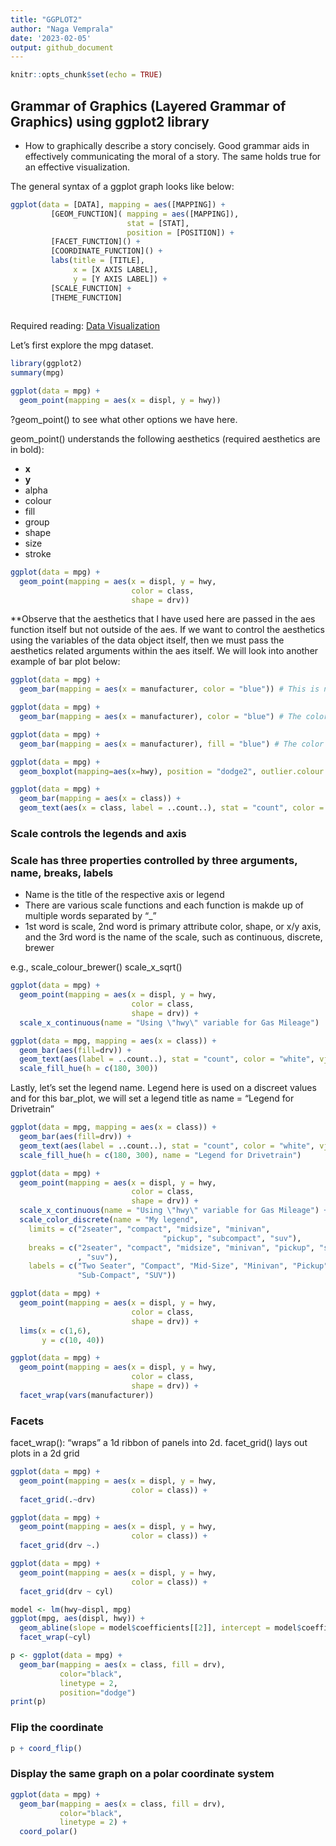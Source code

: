 ```yaml
---
title: "GGPLOT2"
author: "Naga Vemprala"
date: '2023-02-05'
output: github_document
---
```


```r
knitr::opts_chunk$set(echo = TRUE)
```

## Grammar of Graphics (Layered Grammar of Graphics) using ggplot2 library 

- How to graphically describe a story concisely. Good grammar aids in effectively communicating the moral of a story. The same holds true for an effective visualization.   

The general syntax of a ggplot graph looks like below: 

``` r
ggplot(data = [DATA], mapping = aes([MAPPING]) +  
         [GEOM_FUNCTION]( mapping = aes([MAPPING]), 
                          stat = [STAT], 
                          position = [POSITION]) +  
         [FACET_FUNCTION]() +  
         [COORDINATE_FUNCTION]() +  
         labs(title = [TITLE],  
              x = [X AXIS LABEL],  
              y = [Y AXIS LABEL]) + 
         [SCALE_FUNCTION] + 
         [THEME_FUNCTION]
              
```

Required reading: [Data Visualization](https://r4ds.had.co.nz/data-visualisation.html)

Let's first explore the mpg dataset. 

```r
library(ggplot2)
summary(mpg)
```

```r
ggplot(data = mpg) +
  geom_point(mapping = aes(x = displ, y = hwy))
```

?geom_point() to see what other options we have here. 

geom_point() understands the following aesthetics (required aesthetics are in bold):

- **x**
- **y**
- alpha 
- colour 
- fill
- group
- shape
- size
- stroke

```r
ggplot(data = mpg) +
  geom_point(mapping = aes(x = displ, y = hwy, 
                           color = class, 
                           shape = drv))
```

**Observe that the aesthetics that I have used here are passed in the aes function itself but not outside of the aes. If we want to control the aesthetics using the variables of the data object itself, then we must pass the aesthetics related arguments within the aes itself. We will look into another example of bar plot below: 

```r
ggplot(data = mpg) + 
  geom_bar(mapping = aes(x = manufacturer, color = "blue")) # This is not the expected behavior 
```

```r
ggplot(data = mpg) + 
  geom_bar(mapping = aes(x = manufacturer), color = "blue") # The color is for the outline and fill is to fill inside 
```

```r
ggplot(data = mpg) + 
  geom_bar(mapping = aes(x = manufacturer), fill = "blue") # The color is for the outline and fill is to fill inside 
```

```r
ggplot(data = mpg) + 
  geom_boxplot(mapping=aes(x=hwy), position = "dodge2", outlier.colour = "red") # The default statistics of geom_boxplot is statistics. It is embedded in the stat parameter

```

```r
ggplot(data = mpg) +
  geom_bar(mapping = aes(x = class)) + 
  geom_text(aes(x = class, label = ..count..), stat = "count", color = "white", vjust = 1) 
```
### Scale controls the legends and axis 
### Scale has three properties controlled by three arguments, name, breaks, labels
- Name is the title of the respective axis or legend 
- There are various scale functions and each function is makde up of multiple words separated by "_" 
- 1st word is scale, 2nd word is primary attribute color, shape, or x/y axis, and the 3rd word is the name of the scale, such as continuous, discrete, brewer 

e.g., 
scale_colour_brewer()
scale_x_sqrt()


```r
ggplot(data = mpg) +
  geom_point(mapping = aes(x = displ, y = hwy, 
                           color = class, 
                           shape = drv)) + 
  scale_x_continuous(name = "Using \"hwy\" variable for Gas Mileage") 
```

```r
ggplot(data = mpg, mapping = aes(x = class)) +
  geom_bar(aes(fill=drv)) + 
  geom_text(aes(label = ..count..), stat = "count", color = "white", vjust = 1) +
  scale_fill_hue(h = c(180, 300))
```

Lastly, let's set the legend name. Legend here is used on a discreet values and for this bar_plot, we will set a legend title as name = "Legend for Drivetrain"


```r
ggplot(data = mpg, mapping = aes(x = class)) +
  geom_bar(aes(fill=drv)) + 
  geom_text(aes(label = ..count..), stat = "count", color = "white", vjust = 1) +
  scale_fill_hue(h = c(180, 300), name = "Legend for Drivetrain")
```

```r
ggplot(data = mpg) +
  geom_point(mapping = aes(x = displ, y = hwy, 
                           color = class, 
                           shape = drv)) + 
  scale_x_continuous(name = "Using \"hwy\" variable for Gas Mileage") +
  scale_color_discrete(name = "My legend",
    limits = c("2seater", "compact", "midsize", "minivan", 
                                  "pickup", "subcompact", "suv"), 
    breaks = c("2seater", "compact", "midsize", "minivan", "pickup", "subcompact"
               , "suv"),
    labels = c("Two Seater", "Compact", "Mid-Size", "Minivan", "Pickup", 
               "Sub-Compact", "SUV"))
```

```r
ggplot(data = mpg) +
  geom_point(mapping = aes(x = displ, y = hwy, 
                           color = class, 
                           shape = drv)) + 
  lims(x = c(1,6), 
       y = c(10, 40))
```

```r
ggplot(data = mpg) +
  geom_point(mapping = aes(x = displ, y = hwy, 
                           color = class, 
                           shape = drv)) +
  facet_wrap(vars(manufacturer))
```

### Facets 
facet_wrap(): “wraps” a 1d ribbon of panels into 2d.
facet_grid() lays out plots in a 2d grid

```r
ggplot(data = mpg) +
  geom_point(mapping = aes(x = displ, y = hwy, 
                           color = class)) +
  facet_grid(.~drv)
```

```r
ggplot(data = mpg) +
  geom_point(mapping = aes(x = displ, y = hwy, 
                           color = class)) +
  facet_grid(drv ~.)
```


```r
ggplot(data = mpg) +
  geom_point(mapping = aes(x = displ, y = hwy, 
                           color = class)) +
  facet_grid(drv ~ cyl)
```


```r
model <- lm(hwy~displ, mpg)
ggplot(mpg, aes(displ, hwy)) + 
  geom_abline(slope = model$coefficients[[2]], intercept = model$coefficients[[1]]) +
  facet_wrap(~cyl)
```
```r
p <- ggplot(data = mpg) +
  geom_bar(mapping = aes(x = class, fill = drv), 
           color="black",
           linetype = 2,
           position="dodge")
print(p)
```

### Flip the coordinate 
```r
p + coord_flip()
```

### Display the same graph on a polar coordinate system 

```r
ggplot(data = mpg) +
  geom_bar(mapping = aes(x = class, fill = drv), 
           color="black",
           linetype = 2) +
  coord_polar()
```

